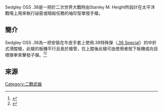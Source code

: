 {{infobox weapon
| name               = Sedgley OSS .38
| image              = 
| caption            = 
| origin             = [[美國|美國]]
| type               = 
<!-- Type selection -->
| is_ranged          = yes
| is_bladed          = 
| is_explosive       = 
| is_artillery       = 
| is_vehicle         = 
| is_missile         = 
| is_UK              = 
<!-- Service history -->
| service            = 
| used_by            = [[戰略情報局|OSS]]
| wars               = [[二次世界大戰|二次世界大戰]]、[[越戰|越戰]]
<!-- Production history -->
| designer           = 美國海軍情報辦公室
| design_date        = 
| manufacturer       = Sedgley Company
| unit_cost          = 
| production_date    = 
| number             =52 - 200 
| variants           = 
<!-- General specifications -->
| spec_label         = 
| weight             = 
| length             = 
| part_length        = 
| width              = 
| height             = 
| diameter           = 
| crew               = 
<!-- Ranged weapon specifications --> 
| cartridge          = [[.38_Special|.38 Special]]
| cartridge_weight   = 
| caliber            = 
| barrels            = 
| action             = 單發, 中折式
| rate               = 
| velocity           = 
| range              = 
| max_range          = 
| feed               = 
| sights             =
}}
Sedgley OSS .38是一把於二次世界大戰時由Stanley M. Height所設計在太平洋戰場上用來執行祕密或暗殺任務的袖珍型單發手槍。

==簡介==
Sedgley OSS .38為一把安裝在牛皮手套上使用.38特殊彈（[[.38_Special|.38 Special]]）的中折式滑膛槍，此槍的板機平行且長於槍管，在上膛後此槍可由使用者按下板機或向目標揮拳來擊發子彈。<ref>{{Cite web |url=http://www.earmi.it/A-Enciclopedia/S.html |title=存档副本 |accessdate=2014-08-22 |archive-date=2015-02-25 |archive-url=https://web.archive.org/web/20150225074042/http://www.earmi.it/A-Enciclopedia/S.html |dead-url=no }}</ref><ref>{{Cite web|url = https://www.youtube.com/watch?v=1hkmc0o8uVk|title = Sedgley Glove Gun|date = June 15, 2014|accessdate = June 18, 2014|website = YouTube|publisher = Forgotten <sup></sup>Weapons|last = McCollum|first = Ian|archive-date = 2014-06-21|archive-url = https://web.archive.org/web/20140621135139/http://www.youtube.com/watch?v=1hkmc0o8uVk|dead-url = no}}</ref>

==來源==



[[Category:二戰武器|Category:二戰武器]]
